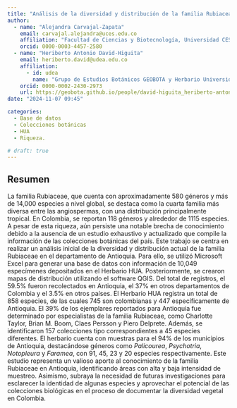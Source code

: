```yaml
---
title: "Análisis de la diversidad y distribución de la familia Rubiaceae en Antioquia: un estudio basado en registros botánicos del Herbario de la Universidad de Antioquia"
author:
  - name: "Alejandra Carvajal-Zapata"
    email: carvajal.alejandra@uces.edu.co
    affiliation: "Facultad de Ciencias y Biotecnología, Universidad CES"
    orcid: 0000-0003-4457-2580
  - name: "Heriberto Antonio David-Higuita"
    email: heriberto.david@udea.edu.co
    affiliation:
      - id: udea
        name: "Grupo de Estudios Botánicos GEOBOTA y Herbario Universidad de Antioquia HUA, Instituto de Biología, Facultad de Ciencias Exactas y Naturales, Universidad de Antioquia UdeA"
    orcid: 0000-0002-2430-2973
    url: https://geobota.github.io/people/david-higuita_heriberto-antonio/
date: "2024-11-07 09:45"

categories:
  - Base de datos
  - Colecciones botánicas
  - HUA
  - Riqueza.

# draft: true
---
```


## Resumen

La familia Rubiaceae, que cuenta con aproximadamente 580 géneros y más de 14,000 especies a nivel global, se destaca como la cuarta familia más diversa entre las angiospermas, con una distribución principalmente tropical. En Colombia, se reportan 118 géneros y alrededor de 1115 especies. A pesar de esta riqueza, aún persiste una notable brecha de conocimiento debido a la ausencia de un estudio exhaustivo y actualizado que compile la información de las colecciones botánicas del país. Este trabajo se centra en realizar un análisis inicial de la diversidad y distribución actual de la familia Rubiaceae en el departamento de Antioquia. Para ello, se utilizó Microsoft Excel para generar una base de datos con información de 10,049 especímenes depositados en el Herbario HUA. Posteriormente, se crearon mapas de distribución utilizando el software QGIS. Del total de registros, el 59.5% fueron recolectados en Antioquia, el 37% en otros departamentos de Colombia y el 3.5% en otros países. El Herbario HUA registra un total de 858 especies, de las cuales 745 son colombianas y 447 específicamente de Antioquia. El 39% de los ejemplares reportados para Antioquia fue determinado por especialistas de la familia Rubiaceae, como Charlotte Taylor, Brian M. Boom, Claes Persson y Piero Delprete. Además, se identificaron 157 colecciones tipo correspondientes a 45 especies diferentes. El herbario cuenta con muestras para el 94% de los municipios de Antioquia, destacándose géneros como *Palicourea*, *Psychotria*, *Notopleura* y *Faramea*, con 91, 45, 23 y 20 especies respectivamente. Este estudio representa un valioso aporte al conocimiento de la familia Rubiaceae en Antioquia, identificando áreas con alta y baja intensidad de muestreo. Asimismo, subraya la necesidad de futuras investigaciones para esclarecer la identidad de algunas especies y aprovechar el potencial de las colecciones biológicas en el proceso de documentar la diversidad vegetal en Colombia.

<!-- ## Presentación -->

<!-- PDF -->
<!-- ```{=html} -->
<!-- <object data="presentacion_xii-ccb.pdf" type="application/pdf" width="800" height="540"> -->
<!--     <p>Parece que no tienes un plugin PDF para este navegador. -->
<!--     No pasa nada… puede hacer <a href="presentacion_xii-ccb.pdf">clic aquí  -->
<!--     para descargar el archivo PDF.</a></p> -->
<!-- </object> -->
<!-- ``` -->

<!-- ## Citación -->
